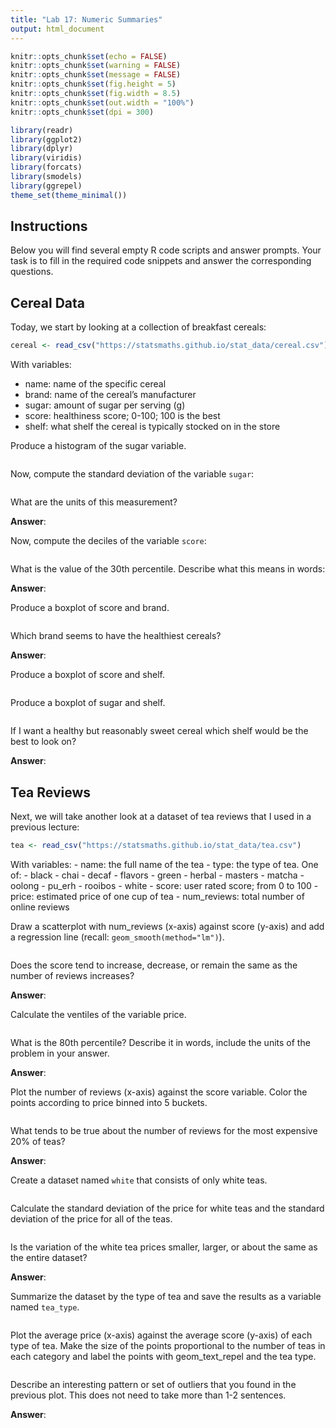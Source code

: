 ```yaml
---
title: "Lab 17: Numeric Summaries"
output: html_document
---
```


```r
knitr::opts_chunk$set(echo = FALSE)
knitr::opts_chunk$set(warning = FALSE)
knitr::opts_chunk$set(message = FALSE)
knitr::opts_chunk$set(fig.height = 5)
knitr::opts_chunk$set(fig.width = 8.5)
knitr::opts_chunk$set(out.width = "100%")
knitr::opts_chunk$set(dpi = 300)

library(readr)
library(ggplot2)
library(dplyr)
library(viridis)
library(forcats)
library(smodels)
library(ggrepel)
theme_set(theme_minimal())
```

## Instructions

Below you will find several empty R code scripts and answer prompts. Your task
is to fill in the required code snippets and answer the corresponding
questions.

## Cereal Data

Today, we start by looking at a collection of breakfast cereals:

```r
cereal <- read_csv("https://statsmaths.github.io/stat_data/cereal.csv")
```

With variables:

- name: name of the specific cereal
- brand: name of the cereal's manufacturer
- sugar: amount of sugar per serving (g)
- score: healthiness score; 0-100; 100 is the best
- shelf: what shelf the cereal is typically stocked on in the store

Produce a histogram of the sugar variable.

```r

```

Now, compute the standard deviation of the variable `sugar`:

```r

```

What are the units of this measurement?


**Answer**:

Now, compute the deciles of the variable `score`:

```r

```

What is the value of the 30th percentile. Describe what this means in words:

**Answer**:

Produce a boxplot of score and brand.

```r

```

Which brand seems to have the healthiest cereals?

**Answer**:

Produce a boxplot of score and shelf.

```r

```

Produce a boxplot of sugar and shelf.

```r

```

If I want a healthy but reasonably sweet cereal which shelf would be the
best to look on?

**Answer**:

## Tea Reviews

Next, we will take another look at a dataset of tea reviews that I used in
a previous lecture:

```r
tea <- read_csv("https://statsmaths.github.io/stat_data/tea.csv")
```

With variables:
- name: the full name of the tea
- type: the type of tea. One of:
    - black
    - chai
    - decaf
    - flavors
    - green
    - herbal
    - masters
    - matcha
    - oolong
    - pu_erh
    - rooibos
    - white
- score: user rated score; from 0 to 100
- price: estimated price of one cup of tea
- num_reviews: total number of online reviews

Draw a scatterplot with num_reviews (x-axis) against score (y-axis) and add a
regression line (recall: `geom_smooth(method="lm")`).

```r

```

Does the score tend to increase, decrease, or remain the same as the number
of reviews increases?

**Answer**:

Calculate the ventiles of the variable price.

```r

```

What is the 80th percentile? Describe it in words, include the units of the
problem in your answer.

**Answer**:

Plot the number of reviews (x-axis) against the score variable. Color
the points according to price binned into 5 buckets.

```r

```

What tends to be true about the number of reviews for the most expensive
20% of teas?

**Answer**:

Create a dataset named `white` that consists of only white teas.

```r

```

Calculate the standard deviation of the price for white teas and the
standard deviation of the price for all of the teas.

```r

```

Is the variation of the white tea prices smaller, larger, or about the same
as the entire dataset?

**Answer**:

Summarize the dataset by the type of tea and save the results as a variable
named `tea_type`.

```r

```

Plot the average price (x-axis) against the average score (y-axis) of
each type  of tea. Make the size of the points proportional to the number
of teas in each category and label the points with geom_text_repel and the
tea type.

```r

```

Describe an interesting pattern or set of outliers that you found in the
previous plot. This does not need to take more than 1-2 sentences.

**Answer**:


